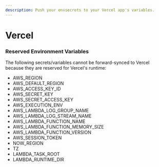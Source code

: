 ```yaml
---
description: Push your envsecrets to your Vercel app's variables.
---
```


# Vercel

### Reserved Environment Variables

The following secrets/variables cannot be forward-synced to Vercel because they are reserved for Vercel's runtime:

* AWS\_REGION
* AWS\_DEFAULT\_REGION
* AWS\_ACCESS\_KEY\_ID
* AWS\_SECRET\_KEY
* AWS\_SECRET\_ACCESS\_KEY
* AWS\_EXECUTION\_ENV
* AWS\_LAMBDA\_LOG\_GROUP\_NAME
* AWS\_LAMBDA\_LOG\_STREAM\_NAME
* AWS\_LAMBDA\_FUNCTION\_NAME
* AWS\_LAMBDA\_FUNCTION\_MEMORY\_SIZE
* AWS\_LAMBDA\_FUNCTION\_VERSION
* AWS\_SESSION\_TOKEN
* NOW\_REGION
* TZ
* LAMBDA\_TASK\_ROOT
* LAMBDA\_RUNTIME\_DIR
